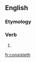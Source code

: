 ==English==

===Etymology===
{{suffix|consist|eth|lang=en}}

===Verb===
{{head|en|verb form}}

# {{en-archaic third-person singular of|consist}}

[[fr:consisteth]]